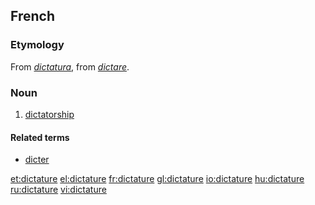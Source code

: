 ==French==

===Etymology===
From {{L.|fr}} ''[[dictatura]]'', from ''[[dictare]]''.

===Noun===
{{fr-noun|f}}

# [[dictatorship]]

====Related terms====
* [[dicter]]

[[et:dictature]]
[[el:dictature]]
[[fr:dictature]]
[[gl:dictature]]
[[io:dictature]]
[[hu:dictature]]
[[ru:dictature]]
[[vi:dictature]]